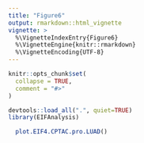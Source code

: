 ```yaml
---
title: "Figure6"
output: rmarkdown::html_vignette
vignette: >
  %\VignetteIndexEntry{Figure6}
  %\VignetteEngine{knitr::rmarkdown}
  %\VignetteEncoding{UTF-8}
---
```


```r
knitr::opts_chunk$set(
  collapse = TRUE,
  comment = "#>"
)
```

```r
devtools::load_all(".", quiet=TRUE)
library(EIFAnalysis)
```

```r
  plot.EIF4.CPTAC.pro.LUAD()
```
